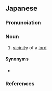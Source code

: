 ==Japanese==
{{ja-kanjitab|くん|へん|k2=ぺん|yomi=o}}

===Pronunciation===
{{ja-pron|yomi=o|くんぺん|acc=0|acc_ref=DJR}}

===Noun===
{{ja-noun|くんぺん}}

# [[vicinity]] of a [[lord]]

====Synonyms====
* {{ja-r|君側|くんそく}}

===References===
<references/>